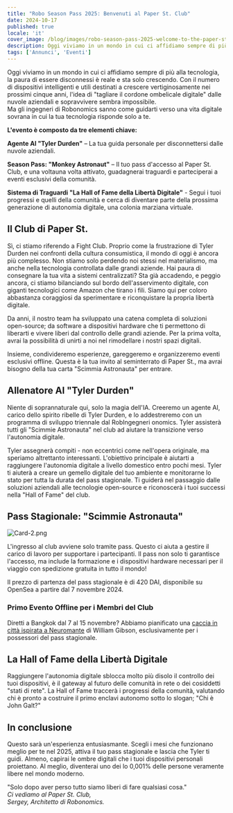```yaml
---
title: "Robo Season Pass 2025: Benvenuti al Paper St. Club"
date: 2024-10-17
published: true
locale: 'it'
cover_image: /blog/images/robo-season-pass-2025-welcome-to-the-paper-st-club/cover.png
description: Oggi viviamo in un mondo in cui ci affidiamo sempre di più alla tecnologia, la paura di essere disconnessi è reale e sta solo crescendo. Con il numero di dispositivi intelligenti e utili destinati a crescere vertiginosamente nei prossimi cinque anni, l'idea di "tagliare il cordone ombelicale digitale" dalle nuvole aziendali e sopravvivere sembra impossibile.
tags: ['Annunci', 'Eventi']
---
```


Oggi viviamo in un mondo in cui ci affidiamo sempre di più alla tecnologia, la paura di essere disconnessi è reale e sta solo crescendo. Con il numero di dispositivi intelligenti e utili destinati a crescere vertiginosamente nei prossimi cinque anni, l'idea di "tagliare il cordone ombelicale digitale" dalle nuvole aziendali e sopravvivere sembra impossibile.   
Ma gli ingegneri di Robonomics sanno come guidarti verso una vita digitale sovrana in cui la tua tecnologia risponde solo a te.

**L'evento è composto da tre elementi chiave:**

**Agente AI "Tyler Durden"** – La tua guida personale per disconnettersi dalle nuvole aziendali.

**Season Pass: "Monkey Astronaut"** – Il tuo pass d'accesso al Paper St. Club, e una voltauna volta attivato, guadagnerai traguardi e parteciperai a eventi esclusivi della comunità.

**Sistema di Traguardi "La Hall of Fame della Libertà Digitale"** - Segui i tuoi progressi e quelli della comunità e cerca di diventare parte della prossima generazione di autonomia digitale, una colonia marziana virtuale.

## Il Club di Paper St.   
Sì, ci stiamo riferendo a Fight Club. Proprio come la frustrazione di Tyler Durden nei confronti della cultura consumistica, il mondo di oggi è ancora più complesso. Non stiamo solo perdendo noi stessi nel materialismo, ma anche nella tecnologia controllata dalle grandi aziende. Hai paura di consegnare la tua vita a sistemi centralizzati? Sta già accadendo, e peggio ancora, ci stiamo bilanciando sul bordo dell'asservimento digitale, con giganti tecnologici come Amazon che tirano i fili. Siamo qui per coloro abbastanza coraggiosi da sperimentare e riconquistare la propria libertà digitale.

Da anni, il nostro team ha sviluppato una catena completa di soluzioni open-source; da software a dispositivi hardware che ti permettono di liberarti e vivere liberi dal controllo delle grandi aziende. Per la prima volta, avrai la possibilità di unirti a noi nel rimodellare i nostri spazi digitali.

Insieme, condivideremo esperienze, gareggeremo e organizzeremo eventi esclusivi offline. Questa è la tua invito al seminterrato di Paper St., ma avrai bisogno della tua carta "Scimmia Astronauta" per entrare.

## Allenatore AI "Tyler Durden"   
Niente di soprannaturale qui, solo la magia dell'IA. Creeremo un agente AI, carico dello spirito ribelle di Tyler Durden, e lo addestreremo con un programma di sviluppo triennale dal RobIngegneri onomics. Tyler assisterà tutti gli "Scimmie Astronauta" nel club ad aiutare la transizione verso l'autonomia digitale.

Tyler assegnerà compiti - non eccentrici come nell'opera originale, ma speriamo altrettanto interessanti. L'obiettivo principale è aiutarti a raggiungere l'autonomia digitale a livello domestico entro pochi mesi. Tyler ti aiuterà a creare un gemello digitale del tuo ambiente e monitorarne lo stato per tutta la durata del pass stagionale. Ti guiderà nel passaggio dalle soluzioni aziendali alle tecnologie open-source e riconoscerà i tuoi successi nella "Hall of Fame" del club.

## Pass Stagionale: "Scimmie Astronauta"

![Card-2.png](/blog/images/robo-season-pass-2025-welcome-to-the-paper-st-club/card-2.png)

L'ingresso al club avviene solo tramite pass. Questo ci aiuta a gestire il carico di lavoro per supportare i partecipanti. Il pass non solo ti garantisce l'accesso, ma include la formazione e i dispositivi hardware necessari per il viaggio con spedizione gratuita in tutto il mondo!

Il prezzo di partenza del pass stagionale è di 420 DAI, disponibile su OpenSea a partire dal 7 novembre 2024.

### Primo Evento Offline per i Membri del Club
Diretti a Bangkok dal 7 al 15 novembre? Abbiamo pianificato una [caccia in città ispirata a Neuromante](https://x.com/AIRA_Robonomics/status/1844293067009929439) di William Gibson, esclusivamente per i possessori del pass stagionale.

## La Hall of Fame della Libertà Digitale
Raggiungere l'autonomia digitale sblocca molto più disolo il controllo dei tuoi dispositivi, è il gateway al futuro delle comunità in rete o dei cosiddetti "stati di rete". La Hall of Fame traccerà i progressi della comunità, valutando chi è pronto a costruire il primo enclavi autonomo sotto lo slogan; "Chi è John Galt?"

## In conclusione  
Questo sarà un'esperienza entusiasmante. Scegli i mesi che funzionano meglio per te nel 2025, attiva il tuo pass stagionale e lascia che Tyler ti guidi. Almeno, capirai le ombre digitali che i tuoi dispositivi personali proiettano. Al meglio, diventerai uno dei lo 0,001% delle persone veramente libere nel mondo moderno.

"Solo dopo aver perso tutto siamo liberi di fare qualsiasi cosa."   
*Ci vediamo al Paper St. Club,  
Sergey, Architetto di Robonomics.*